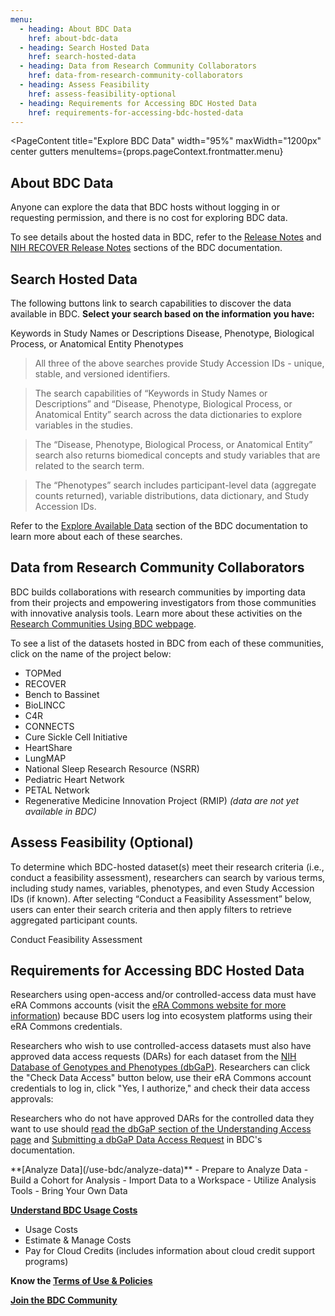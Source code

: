 ```yaml
---
menu:
  - heading: About BDC Data
    href: about-bdc-data  
  - heading: Search Hosted Data
    href: search-hosted-data  
  - heading: Data from Research Community Collaborators
    href: data-from-research-community-collaborators  
  - heading: Assess Feasibility
    href: assess-feasibility-optional
  - heading: Requirements for Accessing BDC Hosted Data
    href: requirements-for-accessing-bdc-hosted-data
---
```


<PageContent 
  title="Explore BDC Data"
  width="95%" maxWidth="1200px" center gutters
  menuItems={props.pageContext.frontmatter.menu}
>

## About BDC Data

Anyone can explore the data that BDC hosts without logging in or requesting permission,
and there is no cost for exploring BDC data.

To see details about the hosted data in BDC, refer to the [Release Notes](https://bdcatalyst.gitbook.io/biodata-catalyst-documentation/written-documentation/release-notes) and [NIH RECOVER Release Notes](https://bdcatalyst.gitbook.io/biodata-catalyst-documentation/written-documentation/nih-recover-release-notes) sections of the BDC documentation.

## Search Hosted Data

The following buttons link to search capabilities to discover the data available in BDC. **Select your search based on the information you have:**

<ButtonContainer>
  <ButtonLink to="https://gen3.biodatacatalyst.nhlbi.nih.gov/discovery" id="search-gen3" width="33%">Keywords in Study Names or Descriptions</ButtonLink>
  <ButtonLink to="/use-bdc/explore-data/dug" id="search-dug" width="33%">Disease, Phenotype, Biological Process, or Anatomical Entity</ButtonLink>
  <ButtonLink to="https://openpicsure.biodatacatalyst.nhlbi.nih.gov/picsureui/" id="search-open" width="33%">Phenotypes</ButtonLink>
</ButtonContainer>

> All three of the above searches provide Study Accession IDs - unique, stable, and versioned identifiers. 

> The search capabilities of “Keywords in Study Names or Descriptions” and “Disease, Phenotype, Biological Process, or Anatomical Entity” search across the data dictionaries to explore variables in the studies. 

> The “Disease, Phenotype, Biological Process, or Anatomical Entity” search also returns biomedical concepts and study variables that are related to the search term. 

> The “Phenotypes” search includes participant-level data (aggregate counts returned), variable distributions, data dictionary, and Study Accession IDs.

Refer to the [Explore Available Data](https://bdcatalyst.gitbook.io/biodata-catalyst-documentation/written-documentation/explore-available-data) section of the BDC documentation to learn more about each of these searches.

## Data from Research Community Collaborators

BDC builds collaborations with research communities by importing data from their projects and empowering investigators from those communities with innovative analysis tools. Learn more about these activities on the [Research Communities Using BDC webpage](/about/research-communities).

To see a list of the datasets hosted in BDC from each of these communities, click on the name of the project below:

* TOPMed   
* RECOVER   
* Bench to Bassinet  
* BioLINCC   
* C4R   
* CONNECTS   
* Cure Sickle Cell Initiative   
* HeartShare
* LungMAP   
* National Sleep Research Resource (NSRR)   
* Pediatric Heart Network   
* PETAL Network   
* Regenerative Medicine Innovation Project (RMIP) *(data are not yet available in BDC)*

## Assess Feasibility (Optional)

To determine which BDC-hosted dataset(s) meet their research criteria (i.e., conduct a feasibility assessment), researchers can search by various terms, including study names, variables, phenotypes, and even Study Accession IDs (if known). After selecting “Conduct a Feasibility Assessment” below, users can enter their search criteria and then apply filters to retrieve aggregated participant counts.

<ButtonContainer>
  <ButtonLink to="https://openpicsure.biodatacatalyst.nhlbi.nih.gov/picsureui/" id="feasibility-open">Conduct Feasibility Assessment</ButtonLink>
</ButtonContainer>

## Requirements for Accessing BDC Hosted Data

Researchers using open-access and/or controlled-access data must have eRA Commons accounts (visit the [eRA Commons website for more information](https://www.era.nih.gov/register-accounts/create-and-edit-an-account.htm)) because BDC users log into ecosystem platforms using their eRA Commons credentials.

Researchers who wish to use controlled-access datasets must also have approved data access requests (DARs) for each dataset from the [NIH Database of Genotypes and Phenotypes (dbGaP)](https://www.ncbi.nlm.nih.gov/gap/). Researchers can click the "Check Data Access" button below, use their eRA Commons account credentials to log in, click "Yes, I authorize," and check their data access approvals:

<DataAccessChecker />

Researchers who do not have approved DARs for the controlled data they want to use should [read the dbGaP section of the Understanding Access page](https://bdcatalyst.gitbook.io/biodata-catalyst-documentation/written-documentation/data-access/understanding-access-requirements-for-biodata-catalyst#dbgap) and [Submitting a dbGaP Data Access Request](https://bdcatalyst.gitbook.io/biodata-catalyst-documentation/written-documentation/data-access/submitting-a-dbgap-data-access-request) in BDC's documentation.

<NextStepsCard>
  **[Analyze Data](/use-bdc/analyze-data)**
  - Prepare to Analyze Data
  - Build a Cohort for Analysis
  - Import Data to a Workspace
  - Utilize Analysis Tools
  - Bring Your Own Data

  **[Understand BDC Usage Costs](/user-resources/usage-costs)**
  - Usage Costs
  - Estimate & Manage Costs
  - Pay for Cloud Credits (includes information about cloud credit support programs)

  **Know the [Terms of Use & Policies](/user-resources/terms-of-use)**

  **[Join the BDC Community](/join-bdc)**
</NextStepsCard>

</PageContent>
